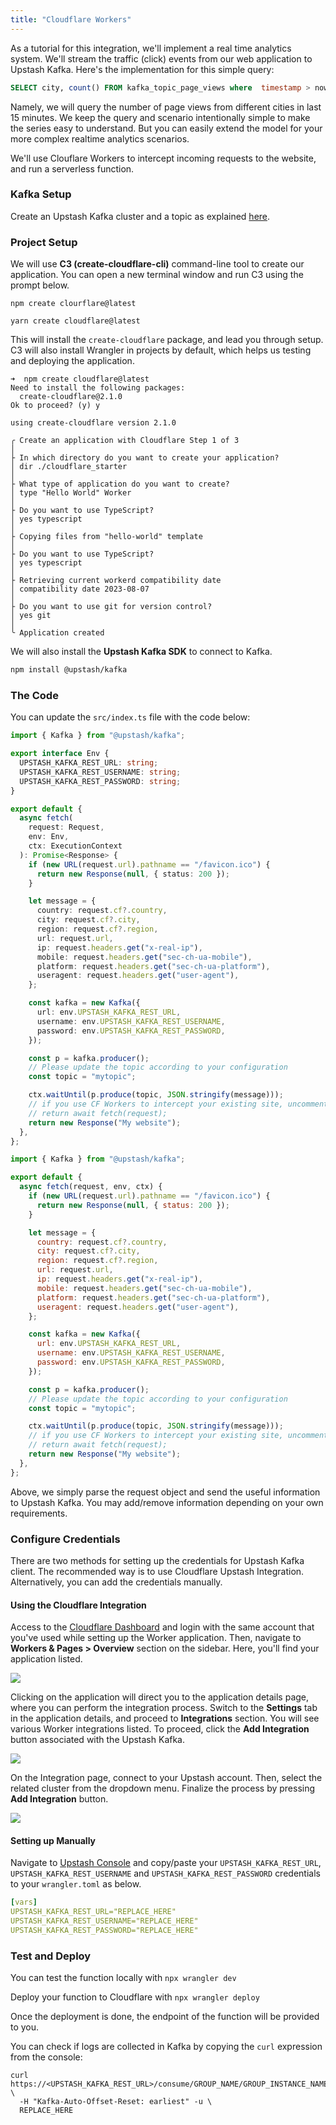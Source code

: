 ```yaml
---
title: "Cloudflare Workers"
---
```


As a tutorial for this integration, we'll implement a real time analytics system. We'll stream the traffic (click) events from our web application to Upstash Kafka. Here's the implementation for this simple query:

```sql
SELECT city, count() FROM kafka_topic_page_views where  timestamp > now() - INTERVAL 15 MINUTE group by city
```

Namely, we will query the number of page views from different cities in last 15 minutes. We keep the query and scenario intentionally simple to make the series easy to understand. But you can easily extend the model for your more complex realtime analytics scenarios.

We'll use Clouflare Workers to intercept incoming requests to the website, and run a serverless function.

### Kafka Setup

Create an Upstash Kafka cluster and a topic as explained
[here](https://docs.upstash.com/kafka).

### Project Setup

We will use **C3 (create-cloudflare-cli)** command-line tool to create our application. You can open a new terminal window and run C3 using the prompt below.

<CodeGroup>

```shell npm
npm create clourflare@latest
```

```shell yarn
yarn create cloudflare@latest
```

</CodeGroup>

This will install the `create-cloudflare` package, and lead you through setup. C3 will also install Wrangler in projects by default, which helps us testing and deploying the application.

```text
➜  npm create cloudflare@latest
Need to install the following packages:
  create-cloudflare@2.1.0
Ok to proceed? (y) y

using create-cloudflare version 2.1.0

╭ Create an application with Cloudflare Step 1 of 3
│
├ In which directory do you want to create your application?
│ dir ./cloudflare_starter
│
├ What type of application do you want to create?
│ type "Hello World" Worker
│
├ Do you want to use TypeScript?
│ yes typescript
│
├ Copying files from "hello-world" template
│
├ Do you want to use TypeScript?
│ yes typescript
│
├ Retrieving current workerd compatibility date
│ compatibility date 2023-08-07
│
├ Do you want to use git for version control?
│ yes git
│
╰ Application created
```

We will also install the **Upstash Kafka SDK** to connect to Kafka.

```bash
npm install @upstash/kafka
```

### The Code

You can update the `src/index.ts` file with the code below:

<CodeGroup>

```ts src/index.ts
import { Kafka } from "@upstash/kafka";

export interface Env {
  UPSTASH_KAFKA_REST_URL: string;
  UPSTASH_KAFKA_REST_USERNAME: string;
  UPSTASH_KAFKA_REST_PASSWORD: string;
}

export default {
  async fetch(
    request: Request,
    env: Env,
    ctx: ExecutionContext
  ): Promise<Response> {
    if (new URL(request.url).pathname == "/favicon.ico") {
      return new Response(null, { status: 200 });
    }

    let message = {
      country: request.cf?.country,
      city: request.cf?.city,
      region: request.cf?.region,
      url: request.url,
      ip: request.headers.get("x-real-ip"),
      mobile: request.headers.get("sec-ch-ua-mobile"),
      platform: request.headers.get("sec-ch-ua-platform"),
      useragent: request.headers.get("user-agent"),
    };

    const kafka = new Kafka({
      url: env.UPSTASH_KAFKA_REST_URL,
      username: env.UPSTASH_KAFKA_REST_USERNAME,
      password: env.UPSTASH_KAFKA_REST_PASSWORD,
    });

    const p = kafka.producer();
    // Please update the topic according to your configuration
    const topic = "mytopic";

    ctx.waitUntil(p.produce(topic, JSON.stringify(message)));
    // if you use CF Workers to intercept your existing site, uncomment below
    // return await fetch(request);
    return new Response("My website");
  },
};
```

```js src/index.js
import { Kafka } from "@upstash/kafka";

export default {
  async fetch(request, env, ctx) {
    if (new URL(request.url).pathname == "/favicon.ico") {
      return new Response(null, { status: 200 });
    }

    let message = {
      country: request.cf?.country,
      city: request.cf?.city,
      region: request.cf?.region,
      url: request.url,
      ip: request.headers.get("x-real-ip"),
      mobile: request.headers.get("sec-ch-ua-mobile"),
      platform: request.headers.get("sec-ch-ua-platform"),
      useragent: request.headers.get("user-agent"),
    };

    const kafka = new Kafka({
      url: env.UPSTASH_KAFKA_REST_URL,
      username: env.UPSTASH_KAFKA_REST_USERNAME,
      password: env.UPSTASH_KAFKA_REST_PASSWORD,
    });

    const p = kafka.producer();
    // Please update the topic according to your configuration
    const topic = "mytopic";

    ctx.waitUntil(p.produce(topic, JSON.stringify(message)));
    // if you use CF Workers to intercept your existing site, uncomment below
    // return await fetch(request);
    return new Response("My website");
  },
};
```

</CodeGroup>

Above, we simply parse the request object and send the useful information to Upstash Kafka. You may add/remove information depending on your own requirements.

### Configure Credentials

There are two methods for setting up the credentials for Upstash Kafka client. The recommended way is to use Cloudflare Upstash Integration. Alternatively, you can add the credentials manually.

#### Using the Cloudflare Integration

Access to the [Cloudflare Dashboard](https://dash.cloudflare.com) and login with the same account that you've used while setting up the Worker application. Then, navigate to **Workers & Pages > Overview** section on the sidebar. Here, you'll find your application listed.

<Frame>
  <img src="/img/cloudflare-integration/overview.png" />
</Frame>

Clicking on the application will direct you to the application details page, where you can perform the integration process. Switch to the **Settings** tab in the application details, and proceed to **Integrations** section. You will see various Worker integrations listed. To proceed, click the **Add Integration** button associated with the Upstash Kafka.

<Frame>
  <img src="/img/cloudflare-integration/kafka-add-integration.png" />
</Frame>

On the Integration page, connect to your Upstash account. Then, select the related cluster from the dropdown menu. Finalize the process by pressing **Add Integration** button.

<Frame>
  <img src="/img/cloudflare-integration/kafka-credentials.png" />
</Frame>

#### Setting up Manually

Navigate to [Upstash Console](https://console.upstash.com) and copy/paste your `UPSTASH_KAFKA_REST_URL`, `UPSTASH_KAFKA_REST_USERNAME` and `UPSTASH_KAFKA_REST_PASSWORD` credentials to your `wrangler.toml` as below.

```yaml
[vars]
UPSTASH_KAFKA_REST_URL="REPLACE_HERE"
UPSTASH_KAFKA_REST_USERNAME="REPLACE_HERE"
UPSTASH_KAFKA_REST_PASSWORD="REPLACE_HERE"
```

### Test and Deploy

You can test the function locally with `npx wrangler dev`

Deploy your function to Cloudflare with `npx wrangler deploy`

Once the deployment is done, the endpoint of the function will be provided to you.

You can check if logs are collected in Kafka by copying the `curl` expression from the console:

```shell
curl https://<UPSTASH_KAFKA_REST_URL>/consume/GROUP_NAME/GROUP_INSTANCE_NAME/TOPIC \
  -H "Kafka-Auto-Offset-Reset: earliest" -u \
  REPLACE_HERE
```
